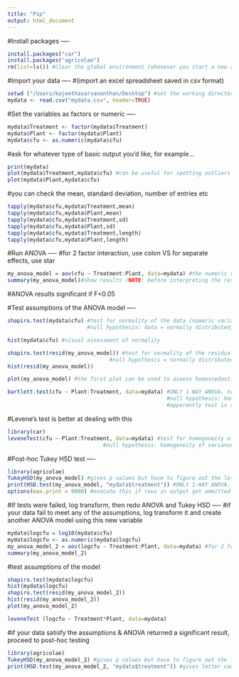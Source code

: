 ```yaml
---
title: "Pip"
output: html_document
---
```

#Install packages ----

```r
install.packages("car")
install.packages("agricolae") 
rm(list=ls()) #Clear the global environment (whenever you start a new analysis) ----
```

#Import your data ----
#(import an excel spreadsheet saved in csv format) 

```r
setwd ("/Users/kajeethasarvananthan/Desktop") #set the working directory to wherever your file is located 
mydata <- read.csv("mydata.csv", header=TRUE)
```

#Set the variables as factors or numeric ----

```r
mydata$Treatment <- factor(mydata$Treatment)
mydata$Plant <- factor(mydata$Plant)
mydata$cfu <- as.numeric(mydata$cfu)
```
#ask for whatever type of basic output you'd like, for example... 
```r
print(mydata) 
plot(mydata$Treatment,mydata$cfu) #can be useful for spotting outliers 
plot(mydata$Plant,mydata$cfu)
```
#you can check the mean, standard deviation, number of entries etc
```r
tapply(mydata$cfu,mydata$Treatment,mean)
tapply(mydata$cfu,mydata$Plant,mean)
tapply(mydata$cfu,mydata$Treatment,sd)
tapply(mydata$cfu,mydata$Plant,sd)
tapply(mydata$cfu,mydata$Treatment,length)
tapply(mydata$cfu,mydata$Plant,length)
```
#Run ANOVA ---- 
#for 2 factor interaction, use colon VS for separate effects, use star
```r
my_anova_model = aov(cfu ~ Treatment:Plant, data=mydata) #the numeric variable must be first in this expression 
summary(my_anova_model)#show results (NOTE: before interpreting the results you need to check that your data meet the assumptions of the model [if not, the results could be nonsense]) 
```

#ANOVA results significant if F<0.05

#Test assumptions of the ANOVA model ----

```r
shapiro.test(mydata$cfu) #test for normality of the data (numeric variable), NOT IMPORTANT?
                         #null hypothesis: data = normally distributed, thus should get p>0.05

hist(mydata$cfu) #visual assessment of normality 

shapiro.test(resid(my_anova_model)) #test for normality of the residuals, IMPORTANT
                                #null hypothesis = normally distributed, thus should get p>0.05
hist(resid(my_anova_model))

plot(my_anova_model) #the first plot can be used to assess homoscedasticity of the residuals; you're hoping for a roughly equal distribution about zero (no fan shapes) 

bartlett.test(cfu ~ Plant:Treatment, data=mydata) #ONLY 1-WAY ANOVA. test for homegeneity of variance
                                                  #null hypothesis: homogeneity of variance
                                                  #apparently test is sensitive to departures from normality and 
```
#Levene's test is better at dealing with this

```r
library(car) 
leveneTest(cfu ~ Plant:Treatment, data=mydata) #test for homogeneity of variance 
                              #null hypothesis: homogeneity of variance, thus should get p>0.05
```
#Post-hoc Tukey HSD test ----
```r
library(agricolae)                                                       
TukeyHSD(my_anova_model) #gives p values but have to figure out the letter codes for yourself 
print(HSD.test(my_anova_model, "mydata$treatment")) #ONLY 1-WAY ANOVA. gives letter codes but no p values
options(max.print = 9000) #execute this if rows in output get ommitted due to long length, then re-execute TukeyHSD
```
#If tests were failed, log transform, then redo ANOVA and Tukey HSD ----
#if your data fail to meet any of the assumptions, log transform it and create another ANOVA model using this new variable 
```r
mydata$logcfu = log10(mydata$cfu)
mydata$logcfu <- as.numeric(mydata$logcfu)
my_anova_model_2 = aov(logcfu ~ Treatment:Plant, data=mydata) #for 2 factor interaction, use colon VS for separate effects, use star
summary(my_anova_model_2)
```
#test assumptions of the model 
```r
shapiro.test(mydata$logcfu)  
hist(mydata$logcfu)
shapiro.test(resid(my_anova_model_2))
hist(resid(my_anova_model_2))
plot(my_anova_model_2)

leveneTest (logcfu ~ Treatment*Plant, data=mydata)
```
#if your data satisfy the assumptions & ANOVA returned a significant result, proceed to post-hoc testing
```r
library(agricolae)
TukeyHSD(my_anova_model_2) #gives p values but have to figure out the letter codes for yourself 
print(HSD.test(my_anova_model_2, "mydata$treatment")) #gives letter codes but no p values (only for one-way ANOVA)
```


